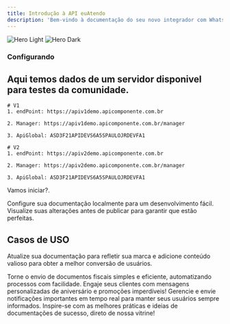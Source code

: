 ```yaml
---
title: Introdução à API euAtendo
description: 'Bem-vindo à documentação do seu novo integrador com WhatsApp'
---
```


<img
  className="block dark:hidden"
  src="https://s33.apidevs.app/euatendo/10.png"
  alt="Hero Light"
/>
<img
  className="hidden dark:block"
  src="https://s33.apidevs.app/euatendo/10.png"
  alt="Hero Dark"
/>

### Configurando

## Aqui temos dados de um servidor disponivel para testes da comunidade.

	# V1
	1. endPoint: https://apiv1demo.apicomponente.com.br
	
	2. Manager: https://apiv1demo.apicomponente.com.br/manager
	
	3. ApiGlobal: ASD3F21APIDEVS6A5SPAULOJRDEVFA1

	# V2
	1. endPoint: https://apiv2demo.apicomponente.com.br
	
	2. Manager: https://apiv2demo.apicomponente.com.br/manager
	
	3. ApiGlobal: ASD3F21APIDEVS6A5SPAULOJRDEVFA1

Vamos iniciar?.

<CardGroup cols={2}>
  <Card
    title="Instalando"
    icon="download"
    href="/essentials/instalando"
  >
    Configure sua documentação localmente para um desenvolvimento fácil.
  </Card>
  <Card 
    title="Primeiros passos"
    icon="rocket"
    href="/essentials/primeiros-passos"
  >
    Visualize suas alterações antes de publicar para garantir que estão perfeitas.
  </Card>
</CardGroup>

## Casos de USO

Atualize sua documentação para refletir sua marca e adicione conteúdo valioso para obter a melhor conversão de usuários.

<CardGroup cols={2}>
  <Card
    title="Enviando Documentos Fiscais"
    icon="file-invoice"
    href="/essentials/Casos-de-uso"
  >
    Torne o envio de documentos fiscais simples e eficiente, automatizando processos com facilidade.
  </Card>
  <Card
    title="Mensagens de Aniversário e Promocionais"
    icon="bullhorn"
    href="/essentials/Casos-de-uso"
  >
    Engaje seus clientes com mensagens personalizadas de aniversário e promoções imperdíveis!
  </Card>
  <Card
    title="Central de Notificação Global"
    icon="bell"
    href="/essentials/Casos-de-uso"
  >
    Gerencie e envie notificações importantes em tempo real para manter seus usuários sempre informados.
  </Card>
  <Card
    title="Veja Mais Inspirações Aqui"
    icon="trophy"
    href="/essentials/Casos-de-uso"
  >
    Inspire-se com as melhores práticas e ideias de documentações de sucesso, direto de nossa vitrine!
  </Card>
</CardGroup>

